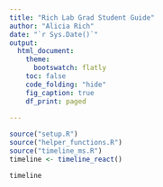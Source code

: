 ```yaml
---
title: "Rich Lab Grad Student Guide"
author: "Alicia Rich"
date: "`r Sys.Date()`"
output:
  html_document:
    theme:
      bootswatch: flatly
    toc: false
    code_folding: "hide"
    fig_caption: true
    df_print: paged
                     
---
```


```r
source("setup.R")
source("helper_functions.R")
source("timeline_ms.R")
timeline <- timeline_react()
```

```r
timeline
```


